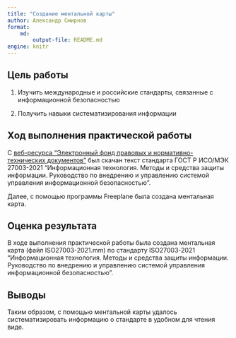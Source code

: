 ```yaml
---
title: "Создание ментальной карты"
author: Александр Смирнов
format: 
    md:
        output-file: README.md
engine: knitr
---
```


## Цель работы
1. Изучить международные и российские стандарты, связанные с информационной безопасностью

2. Получить навыки систематизирования информации

## Ход выполнения практической работы

С [веб-ресурса "Электронный фонд правовых и нормативно-технических документов"](https://docs.cntd.ru/document/1200179612) был скачан текст стандарта ГОСТ Р ИСО/МЭК 27003-2021 "Информационная технология. Методы и средства защиты информации. Руководство по внедрению и управлению системой управления информационной безопасностью".

Далее, с помощью программы Freeplane была создана ментальная карта.

## Оценка результата

В ходе выполнения практической работы была создана ментальная карта (файл ISO27003-2021.mm) по стандарту ISO27003-2021 "Информационная технология. Методы и средства защиты информации. Руководство по внедрению и управлению системой управления информационной безопасностью".

## Выводы

Таким образом, с помощью ментальной карты удалось систематизировать информацию о стандарте в удобном для чтения виде.